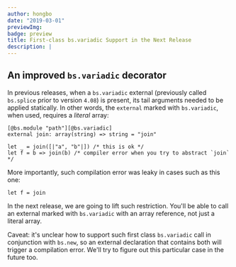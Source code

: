 ```yaml
---
author: hongbo
date: "2019-03-01"
previewImg:
badge: preview
title: First-class bs.variadic Support in the Next Release
description: |
---
```


## An improved `bs.variadic` decorator

In previous releases, when a `bs.variadic` external (previously called
`bs.splice` prior to version `4.08`) is present, its tail arguments needed to
be applied statically. In other words, the `external` marked with
`bs.variadic`, when used, requires a _literal_ array:

```reason
[@bs.module "path"][@bs.variadic]
external join: array(string) => string = "join"

let _ = join([|"a", "b"|]) /* this is ok */
let f = b => join(b) /* compiler error when you try to abstract `join` */
```

More importantly, such compilation error was leaky in cases such as this one:

```reason
let f = join
```

In the next release, we are going to lift such restriction. You'll be able to
call an external marked with `bs.variadic` with an array reference, not just a
literal array.

Caveat: it's unclear how to support such first class `bs.variadic` call in
conjunction with `bs.new`, so an external declaration that contains both will
trigger a compilation error. We'll try to figure out this particular case in
the future too.
